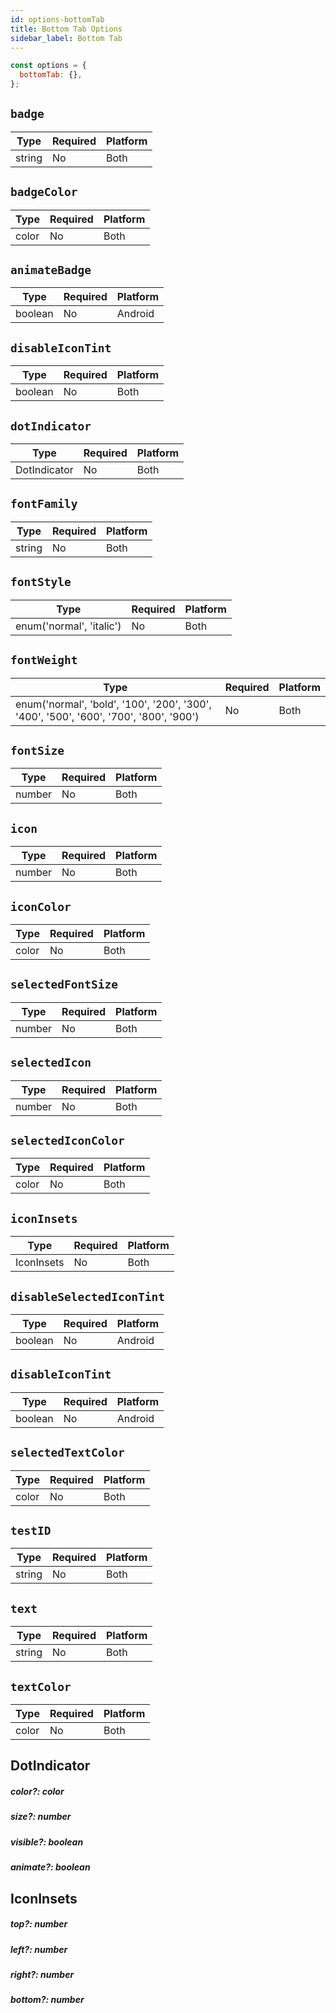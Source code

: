 ```yaml
---
id: options-bottomTab
title: Bottom Tab Options
sidebar_label: Bottom Tab
---
```


```js
const options = {
  bottomTab: {},
};
```

## `badge`

| Type   | Required | Platform |
| ------ | -------- | -------- |
| string | No       | Both     |

## `badgeColor`

| Type  | Required | Platform |
| ----- | -------- | -------- |
| color | No       | Both     |

## `animateBadge`

| Type    | Required | Platform |
| ------- | -------- | -------- |
| boolean | No       | Android  |

## `disableIconTint`

| Type    | Required | Platform |
| ------- | -------- | -------- |
| boolean | No       | Both     |

## `dotIndicator`

| Type         | Required | Platform |
| ------------ | -------- | -------- |
| DotIndicator | No       | Both     |

## `fontFamily`

| Type   | Required | Platform |
| ------ | -------- | -------- |
| string | No       | Both     |

## `fontStyle`

| Type                     | Required | Platform |
| ------------------------ | -------- | -------- |
| enum('normal', 'italic') | No       | Both     |

## `fontWeight`

| Type                                                                                  | Required | Platform |
| ------------------------------------------------------------------------------------- | -------- | -------- |
| enum('normal', 'bold', '100', '200', '300', '400', '500', '600', '700', '800', '900') | No       | Both     |

## `fontSize`

| Type   | Required | Platform |
| ------ | -------- | -------- |
| number | No       | Both     |

## `icon`

| Type   | Required | Platform |
| ------ | -------- | -------- |
| number | No       | Both     |

## `iconColor`

| Type  | Required | Platform |
| ----- | -------- | -------- |
| color | No       | Both     |

## `selectedFontSize`

| Type   | Required | Platform |
| ------ | -------- | -------- |
| number | No       | Both     |

## `selectedIcon`

| Type   | Required | Platform |
| ------ | -------- | -------- |
| number | No       | Both     |

## `selectedIconColor`

| Type  | Required | Platform |
| ----- | -------- | -------- |
| color | No       | Both     |

## `iconInsets`

| Type       | Required | Platform |
| ---------- | -------- | -------- |
| IconInsets | No       | Both     |

## `disableSelectedIconTint`

| Type    | Required | Platform |
| ------- | -------- | -------- |
| boolean | No       | Android  |

## `disableIconTint`

| Type    | Required | Platform |
| ------- | -------- | -------- |
| boolean | No       | Android  |

## `selectedTextColor`

| Type  | Required | Platform |
| ----- | -------- | -------- |
| color | No       | Both     |

## `testID`

| Type   | Required | Platform |
| ------ | -------- | -------- |
| string | No       | Both     |

## `text`

| Type   | Required | Platform |
| ------ | -------- | -------- |
| string | No       | Both     |

## `textColor`

| Type  | Required | Platform |
| ----- | -------- | -------- |
| color | No       | Both     |

## DotIndicator

##### color?: color

##### size?: number

##### visible?: boolean

##### animate?: boolean

## IconInsets

##### top?: number

##### left?: number

##### right?: number

##### bottom?: number

